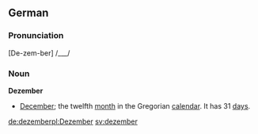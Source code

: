 ==German==

===Pronunciation===
[De-zem-ber] /___/

===Noun===
'''Dezember'''
*[[December]]; the twelfth [[month]] in the Gregorian [[calendar]]. It has 31 [[day]]s.

[[de:dezember]][[pl:Dezember]]
[[sv:dezember]]